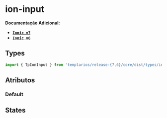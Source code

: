 
<Meta of={inputStories} />

# ion-input

**Documentação Adicional:**

- **[`Ionic v7`](https://ionicframework.com/docs/api/input)**
- **[`Ionic v6`](https://ionicframework.com/docs/v6/api/input)**

## Types

```ts
import { TpIonInput } from 'templarios/release-{7,6}/core/dist/types/interfaces';
```

## Atributos

### Default

<Canvas of={inputStories.Default} />
<Controls of={inputStories.Default} />

## States

<Canvas of={statesStories.States} />
<Controls of={statesStories.States} />




